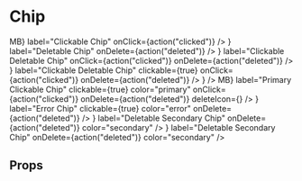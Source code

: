 
<Meta title="components|Chip" component={Chip} />

# Chip

<Preview>
  <Story name="default">
    <Chip label="Basic Chip" />
  </Story>
  <Story name="Clickable Chip">
    <Chip
      avatar={<Avatar>MB</Avatar>}
      label="Clickable Chip"
      onClick={action("clicked")}
    />
  </Story>
  <Story name="Deletable Chip">
    <Chip
      avatar={<Avatar alt="Natacha" src={image} />}
      label="Deletable Chip"
      onDelete={action("deleted")}
    />
  </Story>
  <Story name="With Icon">
    <Chip
      avatar={
        <Avatar>
          <FaceIcon />
        </Avatar>
      }
      label="Clickable Deletable Chip"
      onClick={action("clicked")}
      onDelete={action("deleted")}
    />
  </Story>
  <Story name="With Icon and Delete">
    <Chip
      icon={<FaceIcon />}
      label="Clickable Deletable Chip"
      clickable={true}
      onClick={action("clicked")}
      onDelete={action("deleted")}
    />
  </Story>
  <Story name="Custom delete icon Chip">
    <Chip
      label="Custom delete icon Chip"
      onClick={action("clicked")}
      onDelete={action("deleted")}
      deleteIcon={<DoneIcon />}
    />
  </Story>
  <Story name="Clickable Link Chip">
    <Chip label="Clickable Link Chip" component="a" href="#chip" clickable />
  </Story>
  <Story name="Other">
    <Chip
      avatar={<Avatar>MB</Avatar>}
      label="Primary Clickable Chip"
      clickable={true}
      color="primary"
      onClick={action("clicked")}
      onDelete={action("deleted")}
      deleteIcon={<DoneIcon />}
    />
  </Story>
  <Story name="Error">
    <Chip
      icon={<FaceIcon />}
      label="Error Chip"
      clickable={true}
      color="error"
      onDelete={action("deleted")}
    />
  </Story>
  <Story name="Deletable Primary Chip">
    <Chip
      label="Deletable Primary Chip"
      onDelete={action("deleted")}
      color="primary"
    />
  </Story>
  <Story name="Deletable Secondary Chip">
    <Chip
      avatar={
        <Avatar>
          <FaceIcon />
        </Avatar>
      }
      label="Deletable Secondary Chip"
      onDelete={action("deleted")}
      color="secondary"
    />
  </Story>
  <Story name="Deletable Secondary Chip With Icon">
    <Chip
      icon={<FaceIcon />}
      label="Deletable Secondary Chip"
      onDelete={action("deleted")}
      color="secondary"
    />
  </Story>
</Preview>

## Props

<Props of={Chip} />
